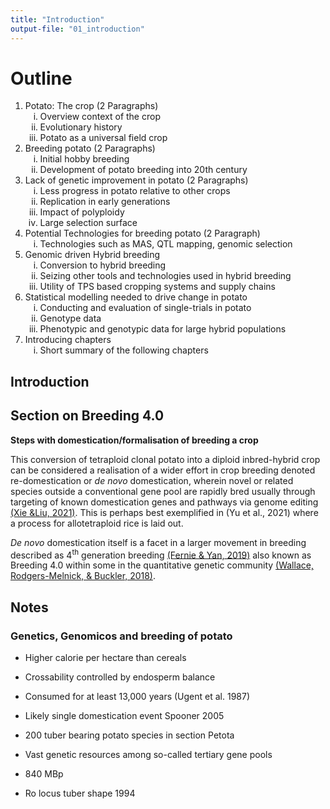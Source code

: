 ```yaml
---
title: "Introduction"
output-file: "01_introduction"
---
```


# Outline

1. Potato: The crop (2 Paragraphs)
    i) Overview context of the crop
    ii) Evolutionary history
    iii) Potato as a universal field crop
2. Breeding potato (2 Paragraphs)
    i) Initial hobby breeding
    ii) Development of potato breeding into 20th century
3. Lack of genetic improvement in potato (2 Paragraphs)
    i) Less progress in potato relative to other crops
    ii) Replication in early generations
    iii) Impact of polyploidy
    iv) Large selection surface
4. Potential Technologies for breeding potato (2 Paragraph)
    i) Technologies such as MAS, QTL mapping, genomic selection
5. Genomic driven Hybrid breeding
    i) Conversion to hybrid breeding
    ii) Seizing other tools and technologies used in hybrid breeding
    iii) Utility of TPS based cropping systems and supply chains
6. Statistical modelling needed to drive change in potato
    i) Conducting and evaluation of single-trials in potato
    ii) Genotype data
    iii) Phenotypic and genotypic data for large hybrid populations
7. Introducing chapters
    i) Short summary of the following chapters

::: {.content-hidden}
# Introduction


## Section on Breeding 4.0

__Steps with domestication/formalisation of breeding a crop__

This conversion of tetraploid clonal potato into a diploid inbred-hybrid crop can be considered a realisation of a wider effort in crop breeding denoted re-domestication or _de novo_ domestication, wherein novel or related species outside a conventional gene pool are rapidly bred usually through targeting of known domestication genes and pathways via genome editing [(Xie &Liu, 2021)](https://academic.oup.com/nsr/article/8/4/nwab033/6152298). This is perhaps best exemplified in (Yu et al., 2021) where a process for allotetraploid rice is laid out. 

_De novo_ domestication itself is a facet in a larger movement in breeding described as 4^th^ generation breeding [(Fernie & Yan, 2019)](https://www.sciencedirect.com/science/article/pii/S1674205219301297) also known as Breeding 4.0 within some in the quantitative genetic community [(Wallace, Rodgers-Melnick, & Buckler, 2018)](https://www.researchgate.net/profile/Jason-Wallace-6/publication/328085929_On_the_Road_to_Breeding_40_Unraveling_the_Good_the_Bad_and_the_Boring_of_Crop_Quantitative_Genomics/links/602bca0392851c4ed577af51/On-the-Road-to-Breeding-40-Unraveling-the-Good-the-Bad-and-the-Boring-of-Crop-Quantitative-Genomics.pdf).

## Notes

### Genetics, Genomicos and breeding of potato

 - Higher calorie per hectare than cereals
 - Crossability controlled by endosperm balance 
 - Consumed for at least 13,000 years (Ugent et al. 1987)
 - Likely single domestication event Spooner 2005
 - 200 tuber bearing potato species in section Petota
 - Vast genetic resources among so-called tertiary gene pools
 
 
 - 840 MBp
 - Ro locus tuber shape 1994
 

:::

